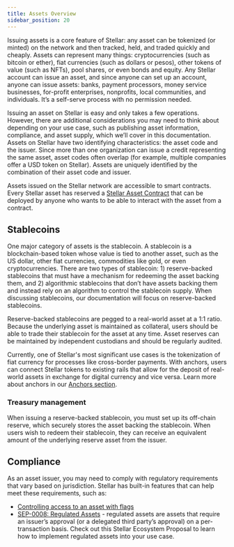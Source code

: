 ```yaml
---
title: Assets Overview
sidebar_position: 20
---
```



Issuing assets is a core feature of Stellar: any asset can be tokenized (or minted) on the network and then tracked, held, and traded quickly and cheaply. Assets can represent many things: cryptocurrencies (such as bitcoin or ether), fiat currencies (such as dollars or pesos), other tokens of value (such as NFTs), pool shares, or even bonds and equity. Any Stellar account can issue an asset, and since anyone can set up an account, anyone can issue assets: banks, payment processors, money service businesses, for-profit enterprises, nonprofits, local communities, and individuals. It’s a self-serve process with no permission needed.

Issuing an asset on Stellar is easy and only takes a few operations. However, there are additional considerations you may need to think about depending on your use case, such as publishing asset information, compliance, and asset supply, which we’ll cover in this documentation. Assets on Stellar have two identifying characteristics: the asset code and the issuer. Since more than one organization can issue a credit representing the same asset, asset codes often overlap (for example, multiple companies offer a USD token on Stellar). Assets are uniquely identified by the combination of their asset code and issuer.

Assets issued on the Stellar network are accessible to smart contracts. Every Stellar asset has reserved a [Stellar Asset Contract](./stellar-asset-contract.mdx) that can be deployed by anyone who wants to be able to interact with the asset from a contract.

## Stablecoins

One major category of assets is the stablecoin. A stablecoin is a blockchain-based token whose value is tied to another asset, such as the US dollar, other fiat currencies, commodities like gold, or even cryptocurrencies. There are two types of stablecoin: 1) reserve-backed stablecoins that must have a mechanism for redeeming the asset backing them, and 2) algorithmic stablecoins that don’t have assets backing them and instead rely on an algorithm to control the stablecoin supply. When discussing stablecoins, our documentation will focus on reserve-backed stablecoins.

Reserve-backed stablecoins are pegged to a real-world asset at a 1:1 ratio. Because the underlying asset is maintained as collateral, users should be able to trade their stablecoin for the asset at any time. Asset reserves can be maintained by independent custodians and should be regularly audited.

Currently, one of Stellar's most significant use cases is the tokenization of fiat currency for processes like cross-border payments. With anchors, users can connect Stellar tokens to existing rails that allow for the deposit of real-world assets in exchange for digital currency and vice versa. Learn more about anchors in our [Anchors section](../../learn/fundamentals/anchors.mdx).

### Treasury management

When issuing a reserve-backed stablecoin, you must set up its off-chain reserve, which securely stores the asset backing the stablecoin. When users wish to redeem their stablecoin, they can receive an equivalent amount of the underlying reserve asset from the issuer.

## Compliance

As an asset issuer, you may need to comply with regulatory requirements that vary based on jurisdiction. Stellar has built-in features that can help meet these requirements, such as:

- [Controlling access to an asset with flags](./control-asset-access.mdx#controlling-access-to-an-asset-with-flags)
- [SEP-0008: Regulated Assets](https://github.com/stellar/stellar-protocol/blob/master/ecosystem/sep-0008.md) - regulated assets are assets that require an issuer’s approval (or a delegated third party’s approval) on a per-transaction basis. Check out this Stellar Ecosystem Proposal to learn how to implement regulated assets into your use case.
